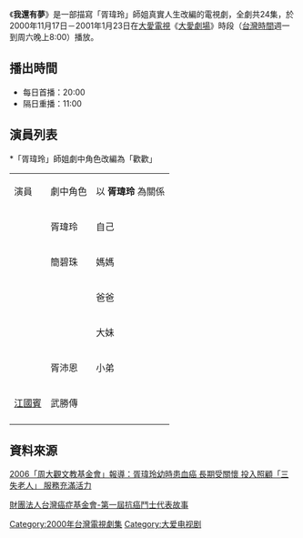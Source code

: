 {{電視節目信息框
| 名稱       = 我還有夢
| 圖片       = 
| 類型       = 大愛真實人生劇場
| 導演       = 
| 編劇       = 
| 演出       = 參見演員列表
| 製作人     = 李芷麟
| 監製     = 龐宜安
| 剪輯     = 亞美、吳穆南
| 片頭曲     = 
| 片尾曲     = 
| 國家       = {{ROC-TW}}
| 語言       = [[國語|國語]]
| 集數       = 24集
| 每集長     = 分鐘
| 製作單位   = 
| 電視台     = [[大愛電視台|大愛電視台]]
| 播出國家   = {{TWN}}
| 開始       = 2000年11月17日
| 結束       = 2001年1月23日
}}
《'''我還有夢'''》是一部描寫「胥瑋玲」師姐真實人生改編的電視劇，全劇共24集，於2000年11月17日－2001年1月23日在[[大愛電視|大愛電視]]《[[大愛劇場|大愛劇場]]》時段（[[台灣時間|台灣時間]]週一到周六晚上8:00）播放。

==播出時間==
*每日首播：20:00
*隔日重播：11:00

{{電視節目的變遷
|電視台=[[大愛電視台|大愛電視台]]
|播放檔次=九點檔（每天晚上9:00）節目
|節目名稱='''我還有夢''' <br />2000年11月17日－2001年1月23日
|上一節目=[[馨心手記|馨心手記]] <br />2000年10月31日－2000年10月30日
|下一節目=[[雲開見月|雲開見月]] <br />2001年1月24日－2001年2月16日
}}
{{電視節目的變遷
|電視台=[[大愛電視台|大愛電視台]]
|播放檔次=大愛週日劇場（每周日下午13:30）節目
|節目名稱='''我還有夢''' <br />2007年1月14日
|上一節目=[[日出_(大愛劇場)|日出]] <br />2007年1月7日
|下一節目=[[回家_(大愛劇場)|回家]] <br />2007年1月21日
}}
{{電視節目的變遷
|電視台=[[大愛電視台|大愛電視台]]
|播放檔次=大愛精選劇場（週一至周五下午14:25）節目
|節目名稱='''我還有夢''' <br />2008年1月21日－2008年2月21日
|上一節目=[[回家_(大愛劇場)|回家]] <br />2008年1月3日－2008年1月18日
|下一節目=[[雲開見月|雲開見月]] <br />2008年2月22日－2008年3月26日
}}
{{大愛劇場}}
[[Category:2000年台灣電視劇集|Category:2000年台灣電視劇集]]
[[Category:大爱电视剧|Category:大爱电视剧]]

==演員列表==
<nowiki>*</nowiki>「胥瑋玲」師姐劇中角色改編為「歡歡」
{| class="wikitable"
|- style="background:cornflowerblue; color:white" align="center"
| 演員
| 劇中角色
| 以 '''胥瑋玲''' 為關係
|-
|
|胥瑋玲
|自己
|-
|
|簡碧珠
|媽媽
|-
|
|
|爸爸
|-
|
|
|大妹
|-
|
|胥沛恩
|小弟
|-
|[[江國賓|江國賓]]
|武勝傳
|
|-
|}

==資料來源==
[http://www.ta.org.tw/m/news.php?lang=zh&view=&idept=16&pk=3061 2006「周大觀文教基金會」報導：胥瑋玲幼時患血癌 長期受關懷 投入照顧「三失老人」 服務充滿活力]

[https://www.canceraway.org.tw/page.asp?IDno=659 財團法人台灣癌症基金會-第一屆抗癌鬥士代表故事]